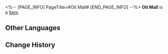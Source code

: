 <%-- [PAGE_INFO]
PageTitle=#Oti Mall#
[END_PAGE_INFO] --%>
{{Item Infobox
|title       = Oti Mall
|id          = 223100
|image       = Dreamscape Pass Sticker Oti Mall.png
|type        = 
|invCategory = 
|rarity      = 4
|effect      = Digital stickers that can be used to decorate the pages of the Dreamtour Handbook. They come in many different styles.
|description = 
|source1     = Visit Oti Mall
}}
{{Description|1=A miser in the den, a spendthrift in the wen.}}
'''Oti Mall''' is a [[Item]].

==Other Languages==
{{Other Languages
|en   = Oti Mall
|zhs  = 奥帝商业中心
|zht  = 奧帝商業中心
|ja   = オーディ・ショッピングセンター
|ko   = 오티 쇼핑센터
|es   = Centro comercial Oti
|fr   = Centre commercial Oti
|ru   = Торговый центр «Оти»
|th   = ศูนย์การค้า Oti
|vi   = Trung Tâm Thương Mại Oti
|de   = Otis Einkaufszentrum
|id   = Oti Mall
|pt   = Shopping Oti
}}

==Change History==
{{Change History|2.0}}